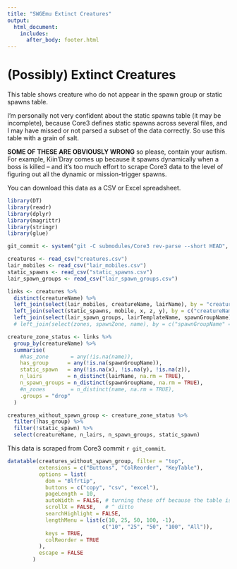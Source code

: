 ```yaml
---
title: "SWGEmu Extinct Creatures"
output:
  html_document:
    includes:
      after_body: footer.html
---
```


# (Possibly) Extinct Creatures

This table shows creature who do not appear in the spawn group or static spawns table.

I'm personally not very confident about the static spawns table (it may be incomplete), because Core3 defines static spawns across several files, and I may have missed or not parsed a subset of the data correctly. So use this table with a grain of salt.

**SOME OF THESE ARE OBVIOUSLY WRONG** so please, contain your autism. For example, Kiin'Dray comes up because it spawns dynamically when a boss is killed -- and it's too much effort to scrape Core3 data to the level of figuring out all the dynamic or mission-trigger spawns.

You can download this data as a CSV or Excel spreadsheet.

```r
library(DT)
library(readr)
library(dplyr)
library(magrittr)
library(stringr)
library(glue)

git_commit <- system("git -C submodules/Core3 rev-parse --short HEAD", intern = TRUE)

creatures <- read_csv("creatures.csv")
lair_mobiles <- read_csv("lair_mobiles.csv")
static_spawns <- read_csv("static_spawns.csv")
lair_spawn_groups <- read_csv("lair_spawn_groups.csv")

links <- creatures %>%
  distinct(creatureName) %>%
  left_join(select(lair_mobiles, creatureName, lairName), by = "creatureName") %>%
  left_join(select(static_spawns, mobile, x, z, y), by = c("creatureName" = "mobile")) %>%
  left_join(select(lair_spawn_groups, lairTemplateName, spawnGroupName), by = c("lairName" = "lairTemplateName")) # %>%
  # left_join(select(zones, spawnZone, name), by = c("spawnGroupName" = "spawnZone"))

creature_zone_status <- links %>%
  group_by(creatureName) %>%
  summarise(
    #has_zone       = any(!is.na(name)),
    has_group      = any(!is.na(spawnGroupName)),
    static_spawn   = any(!is.na(x), !is.na(y), !is.na(z)),
    n_lairs        = n_distinct(lairName, na.rm = TRUE),
    n_spawn_groups = n_distinct(spawnGroupName, na.rm = TRUE),
    #n_zones        = n_distinct(name, na.rm = TRUE),
    .groups = "drop"
  )

creatures_without_spawn_group <- creature_zone_status %>%
  filter(!has_group) %>%
  filter(!static_spawn) %>%
  select(creatureName, n_lairs, n_spawn_groups, static_spawn)

```

This data is scraped from Core3 commit `r git_commit`.

```r
datatable(creatures_without_spawn_group, filter = "top",
          extensions = c("Buttons", "ColReorder", "KeyTable"),
          options = list(
            dom = "Blfrtip",
            buttons = c("copy", "csv", "excel"),
            pageLength = 10,
            autoWidth = FALSE, # turning these off because the table is too wide and break Firefox
            scrollX = FALSE,   # ^ ditto
            searchHighlight = FALSE,
            lengthMenu = list(c(10, 25, 50, 100, -1),
                              c("10", "25", "50", "100", "All")),
            keys = TRUE,
            colReorder = TRUE
          ),
          escape = FALSE
        )
```

